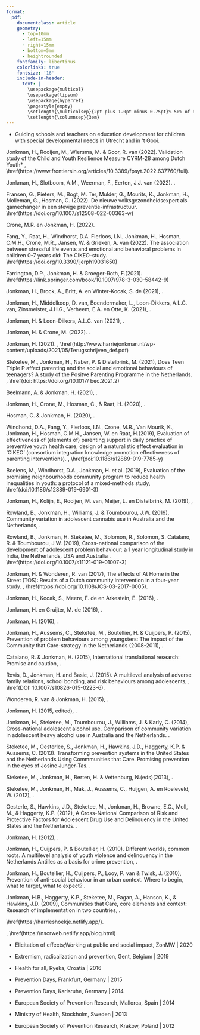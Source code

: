 ```yaml
---
format: 
  pdf: 
    documentclass: article
    geometry:
      - top=10mm
      - left=15mm
      - right=15mm
      - bottom=5mm
      - heightrounded
    fontfamily: libertinus
    colorlinks: true
    fontsize: '16'
    include-in-header: 
      text: |
        \usepackage{multicol}
        \usepackage{lipsum}
        \usepackage{hyperref}
        \pagestyle{empty}
        \setlength{\multicolsep}{2pt plus 1.0pt minus 0.75pt}% 50% of original values
        \setlength{\columnsep}{3em}
---
```

<!-- TITLE -->
\begin{huge}\begin{center}{\bf DR. HARRIE JONKMAN}\end{center}\end{huge}

<!-- CONTACT INFO -->
\begin{center}harriejonkman@xs4all.nl ∙ \href{https://cvharrie.netlify.app/}{Portfolio} ∙ \href{https://github.com/Jonkman1}{Github} ∙ \href{https://www.linkedin.com/in/harrie-jonkman-5224091a/}{LinkedIn}
\end{center}
\vspace{15pt}

<!-- EDUCATION: 1ST BULLET -->
\begin{large}
  {\bf EDUCATION}
  \vspace{3pt}
  \hrule
  \begin{multicols}{2}
    \begin{flushleft}{\bf Harvard University EdX}\end{flushleft}
    \begin{flushright}2021 -2022\end{flushright}
  \end{multicols}
  \vspace{-0.17cm}
  \begin{multicols}{2}
    \begin{flushleft}Certificate of Harvard University EdX of prof. dr.Rafael Irizarry\end{flushleft}
  \end{multicols}
  \vspace{-0.25cm}
  \textit{Courses on R basics, visualization, probability, inference  and modeling, productivity tools, wrangling, linear regression, machine learning and capstone}
\end{large}

\vspace{0.2cm}

<!-- EDUCATION: 2ND BULLET -->
\begin{large}
  \begin{multicols}{2}
    \begin{flushleft}{\bf Faculty of Psychology and Pedagogy, Vrije University of Amsterdam, Netherlands}\end{flushleft}
    \begin{flushright}2008 - 2012\end{flushright}
  \end{multicols}
  \vspace{-0.17cm}
  \begin{multicols}{2}
    \begin{flushleft}PhD\end{flushleft}
  \end{multicols}
  \vspace{-0.25cm}
  \textit{Study into the effects of the community prevention strategy Communities  that Care in the Netherlands)}
\end{large}
\vspace{3pt}


<!-- EDUCATION: 3th BULLET -->
\begin{large}
  \begin{multicols}{2}
    \begin{flushleft}{\bf NVO/Organisation of Pedagogy and Educational Studies, Netherlands}\end{flushleft}
    \begin{flushright}2001 - 2003\end{flushright}
  \end{multicols}
  \vspace{-0.17cm}
  \begin{multicols}{2}
    \begin{flushleft}MSc\end{flushleft}
  \end{multicols}
  \vspace{-0.25cm}
  \textit{General and Specialised Orthopedagogy)}
\end{large}
\vspace{3pt}

<!-- EDUCATION: 4th BULLET -->
\begin{large}
  \begin{multicols}{2}
    \begin{flushleft}{\bf University of Grongingen, Netherlands}\end{flushleft}
    \begin{flushright}1979 - 1984\end{flushright}
  \end{multicols}
  \vspace{-0.17cm}
  \begin{multicols}{2}
    \begin{flushleft}Drs, equivalent to MA\end{flushleft}
  \end{multicols}
  \vspace{-0.25cm}
  \textit{Pedagogy and Criminology)}
\end{large}
\vspace{3pt}

<!-- EDUCATION: 5th BULLET -->
\begin{large}
  \begin{multicols}{2}
    \begin{flushleft}{\bf University of Utrecht, Netherlands}\end{flushleft}
    \begin{flushright}1977 - 1979\end{flushright}
  \end{multicols}
  \vspace{-0.17cm}
  \begin{multicols}{2}
    \begin{flushleft}Bachelor\end{flushleft}
  \end{multicols}
  \vspace{-0.25cm}
  \textit{Sociology)}
\end{large}
\vspace{3pt}

<!-- SKILLS -->
\begin{large}{\bf SKILLS}
  \vspace{3pt}
  \hrule
\end{large}
\vspace{-0.16cm}
\begin{large}
**Languages and Tools** - R, Stan/WinBUGS, MLWin, Stata, Bash, Git, Github Actions, Quarto   
**Selected Coursework** - visualization, probability, inference  and modeling, productivity tools, wrangling, linear regression, multilevel analysis, Bayesian statistics, machine learning
\end{large}

<!-- Positions : -->
\begin{large}{\bf Positions}
  \vspace{3pt}
  \hrule
  \begin{large}
  \begin{multicols}{2}
    \begin{flushleft}{\bf \href{https://www.verwey-jonker.nl/}{Verwey-Jonker Institute}}\end{flushleft}
    \begin{flushright}2008-2022\end{flushright}
  \end{multicols}
  \vspace{-0.17cm}
  \begin{multicols}{2}
    \begin{flushleft}\textit{Senior Researcher}\end{flushleft}
    \begin{flushright}Utrecht\end{flushright}\end
  {multicols}
\end{large}
\vspace{-0.16cm}
* Conducting experiments and evaluations of social programs, longitudinal studies, and international comparative studies on youth.

\vspace{7pt}


\begin{large}
  \begin{multicols}{2}
    \begin{flushleft}{\bf \href{https://www.nji.nl/}{Netherlands Youth Institute}}\end{flushleft}
    \begin{flushright}1999-2007\end{flushright}
  \end{multicols}
  \vspace{-0.17cm}
  \begin{multicols}{2}
    \begin{flushleft}\textit{Senior Researcher}\end{flushleft}
    \begin{flushright}Utrecht\end{flushright}\end
  {multicols}
\end{large}
\vspace{-0.16cm}
* Implementing and guiding youth projects and programs in dozens cities, communities and schools in Netherlands, and other countries .


\vspace{7pt}


\begin{large}
  \begin{multicols}{2}
    \begin{flushleft}{\bf \href{https://www.harriejonkman.nl}{Independent}}\end{flushleft}
    \begin{flushright}2000-2003\end{flushright}
  \end{multicols}
  \vspace{-0.17cm}
  \begin{multicols}{2}
    \begin{flushleft}\textit{Clinical Researcher anti-social youngsters}\end{flushleft}
    \begin{flushright}Amsterdam\end{flushright}\end
  {multicols}
\end{large}
\vspace{-0.16cm}
* Conducting reports for juvenile courts

\vspace{7pt}


\begin{large}
  \begin{multicols}{2}
    \begin{flushleft}{\bf \href{https://www.4en5mei.nl/}{Nationaal Comité 4 en 5 mei}}\end{flushleft}
    \begin{flushright}1991-1998\end{flushright}
  \end{multicols}
  \vspace{-0.17cm}
  \begin{multicols}{2}
    \begin{flushleft}\textit{Educationalist in area of Childrens Rights, War and Peace}\end{flushleft}
    \begin{flushright}Amsterdam\end{flushright}\end
  {multicols}
\end{large}
\vspace{-0.16cm}
* Developing, guiding and funding youth projects and programs for schools, musea and youth organisations on second world war, wars and human rights


\vspace{7pt}


\begin{large}
  \begin{multicols}{2}
    \begin{flushleft}{\bf \href{https://gsf.nl/}{Gooise Scholen Federatie}}\end{flushleft}
    \begin{flushright}1986-1990\end{flushright}
  \end{multicols}
  \vspace{-0.17cm}
  \begin{multicols}{2}
    \begin{flushleft}\textit{Educationalist in Special Education}\end{flushleft}
    \begin{flushright}Utrecht and 't Gooi\end{flushright}\end
  {multicols}
\end{large}
\vspace{-0.16cm}
* Guiding schools and teachers on education development for children with special developmental needs in Utrecht and in 't Gooi.  


\vspace{7pt}


\begin{large}
  \begin{multicols}{2}
    \begin{flushleft}{\bf \href{https://www.rug.nl/rechten/organisatie/vakgroepen/straf-cri/onderwijs}{Universiteit van Groningen, vakgroep Criminologie}}\end{flushleft}
    \begin{flushright}1981-1984\end{flushright}
  \end{multicols}
  \vspace{-0.17cm}
  \begin{multicols}{2}
    \begin{flushleft}\textit{Researcher}\end{flushleft}
    \begin{flushright}Utrecht\end{flushright}\end
  {multicols}
\end{large}
\vspace{-0.16cm}
* Conducting research on development of criminal and anti-behaviour in the contexts of family, school and friends and their societal perspective.


\vspace{7pt}


\begin{large}{\bf Other Positions}
  \vspace{3pt}
  \hrule

  \begin{multicols}{2}
    \begin{flushleft}{\bf \href{https://stwt.nl/}{Stichting Westelijke Tuinsteden, Public Education Amsterdam}}\end{flushleft}
    \begin{flushright}2012-2020\end{flushright}
  \end{multicols}
  \vspace{-0.17cm}

  \begin{multicols}{2}
    \begin{flushleft}\textit{Vice chair Steering Committee}\end{flushleft}
    \begin{flushright}Utrecht\end{flushright}\end
  {multicols}
\end{large}
\vspace{-0.16cm}
*Vice chair of the Steering Committee of the Stichting Openbaar Basisonderwijs Westelijke Tuinsteden, for 16 schools of primary public education in Amsterdam.


\vspace{7pt}


\begin{large}
  \begin{multicols}{2}
    \begin{flushleft}{\bf \href{https://www.nji.nl/}{Stichting Orion, Special Education Amsterdam}}\end{flushleft}
    \begin{flushright}2004-2012\end{flushright}
  \end{multicols}
  \vspace{-0.17cm}
  \begin{multicols}{2}
    \begin{flushleft}\textit{Member Steering Committe}\end{flushleft}
    \begin{flushright}Utrecht\end{flushright}\end
  {multicols}
\end{large}
\vspace{-0.16cm}
*Member of Steering Committee of Stichting Orion, for 9 schools of primary and secondary special education. We build up this public school organisation for children with special developmental problems in Amsterdam.


\vspace{7pt}


  \begin{multicols}{2}
    \begin{flushleft}{\bf \href{https://www.harriejonkman.nl}{Independent}}\end{flushleft}
    \begin{flushright}2000-2003\end{flushright}
  \end{multicols}
  \vspace{-0.17cm}
  \begin{multicols}{2}
    \begin{flushleft}\textit{Clinical Researcher anti-social youngsters}\end{flushleft}
    \begin{flushright}Amsterdam\end{flushright}\end
  {multicols}
\vspace{-0.16cm}
* Conducting reports for juvenile courts

\vspace{7pt}


  \begin{multicols}{2}
    \begin{flushleft}{\bf \href{https://www.4en5mei.nl/}{Nationaal Comité 4 en 5 mei}}\end{flushleft}
    \begin{flushright}1991-1998\end{flushright}
  \end{multicols}
  \vspace{-0.17cm}
  \begin{multicols}{2}
    \begin{flushleft}\textit{Educationalist in area of Childrens Rights, War and Peace}\end{flushleft}
    \begin{flushright}Amsterdam\end{flushright}\end
  {multicols}
\vspace{-0.16cm}
* Developing, guiding and funding youth projects and programs for schools, musea and youth organisations on second world war, wars and human rights


\vspace{7pt}



  \begin{multicols}{2}
    \begin{flushleft}{\bf \href{https://gsf.nl/}{Gooise Scholen Federatie}}\end{flushleft}
    \begin{flushright}1986-1990\end{flushright}
  \end{multicols}
  \vspace{-0.17cm}
  \begin{multicols}{2}
    \begin{flushleft}\textit{Educationalist in Special Education}\end{flushleft}
    \begin{flushright}Utrecht and 't Gooi\end{flushright}\end
  {multicols}
\end{large}
\vspace{-0.16cm}
* Guiding schools and teachers on education development for children with special developmental needs in Utrecht and in 't Gooi.  


<!-- RESEARCH GRANTS AND AWARDS :  -->
\begin{large}{\bf Research Grants and Awards}
  \vspace{3pt}
  \hrule
  \begin{multicols}{2}
    \begin{flushleft}{\bf \href{https://www.nro.nl/}{NWO/NRO}}\end{flushleft}
    \begin{flushright}03/2021 – 8/2021\end{flushright}
  \end{multicols}
  \vspace{-0.17cm}
  \begin{multicols}{2}
    \begin{flushleft}\textit{Principal Investigator Knowledge synthese Education-Youth(care)}\end
    {flushleft}\begin{flushright}€ 81.022.,- \end
    {flushright}
  \end{multicols}


\vspace{7pt}


\begin{multicols}{2}
    \begin{flushleft}{\bf \href{https://www.zonmw.nl/nl/}{ZonMW Medical and Health Research Council}}\end{flushleft}
    \begin{flushright}10/2019 – 4/2021\end{flushright}
  \end{multicols}
  \vspace{-0.17cm}
  \begin{multicols}{2}
    \begin{flushleft}\textit{Principal Investigator Working on the future of Youth care}\end
    {flushleft}\begin{flushright}€ 149.440,- \end
    {flushright}
  \end{multicols}

\vspace{7pt}


\begin{multicols}{2}
    \begin{flushleft}{\bf \href{https://www.nro.nl/}{NRO}}\end{flushleft}
    \begin{flushright}10/2018-9/2021\end{flushright}
  \end{multicols}
  \vspace{-0.17cm}
  \begin{multicols}{2}
    \begin{flushleft}\textit{Principal Investigator IRON; Development of Identity, Radicalization and Education}\end
    {flushleft}
    \begin{flushright}€ 435.519,-  \end
    {flushright}
  \end{multicols}

\vspace{7pt}


\begin{multicols}{2}
    \begin{flushleft}{\bf \href{https://www.deverrebergen.nl/}{Stichting De Verre Bergen}}\end{flushleft}
    \begin{flushright}1/2014–12/2018\end{flushright}
  \end{multicols}
  \vspace{-0.17cm}
  \begin{multicols}{2}
    \begin{flushleft}\textit{Principal Investigator Peuter College, Effect of a preschool program in an urban context}\end
    {flushleft}
    \begin{flushright}€291.950,-  \end
    {flushright}
  \end{multicols}

\vspace{7pt}


\begin{multicols}{2}
    \begin{flushleft}{\bf \href{https://www.dnb.com/business-directory/company-profiles.ministerie_van_onderwijs_wetenschap_cultuur__sport.0725f84f9bab30462628b87a4d92c3de.html}{Ministry of Education Curacao, Netherlands Antilles}}\end{flushleft}
    \begin{flushright}1/2004–12/2006\end{flushright}
  \end{multicols}
  \vspace{-0.17cm}
  \begin{multicols}{2}
    \begin{flushleft}\textit{Principal Investigator Communities that Care in the Antilles}\end
    {flushleft}
    \begin{flushright}€350.000,-  \end
    {flushright}
  \end{multicols}

\vspace{7pt}


\begin{multicols}{2}
    \begin{flushleft}{\bf \href{https://www.rijksoverheid.nl/ministeries/ministerie-van-justitie-en-veiligheid}{Ministry of Justice/VWS of the Netherlands}}\end{flushleft}
    \begin{flushright}1/2000–12/2006\end{flushright}
  \end{multicols}
  \vspace{-0.17cm}
  \begin{multicols}{2}
    \begin{flushleft}\textit{Principal Investigator Communities that Care in the Netherlands}\end
    {flushleft}
    \begin{flushright}€600.000,-  \end
    {flushright}
  \end{multicols}

\vspace{7pt}


\begin{multicols}{2}
    \begin{flushleft}{\bf \href{https://regieorgaan-sia.nl/}{Regieorgaan-SIA}}\end{flushleft}
    \begin{flushright}9/2017–9/2021\end{flushright}
  \end{multicols}
  \vspace{-0.17cm}
  \begin{multicols}{2}
    \begin{flushleft}\textit{Project Leader Support vulnerable youth (16-20 years) on their way to adulthood}\end
    {flushleft}
    \begin{flushright}€700.000,-  \end
    {flushright}
  \end{multicols}

\vspace{7pt}


\begin{multicols}{2}
    \begin{flushleft}{\bf \href{https://www.zonmw.nl/nl/}{ZonMW Medical and Health Research Council}}\end{flushleft}
    \begin{flushright}8/2016– 8/2019\end{flushright}
  \end{multicols}
  \vspace{-0.17cm}
  \begin{multicols}{2}
    \begin{flushleft}\textit{Project Leader CIKEO-project. Effective elements of preventive interventions for parents}\end
    {flushleft}
    \begin{flushright}€700.000,-  \end
    {flushright}
  \end{multicols}

\vspace{7pt}


\begin{multicols}{2}
    \begin{flushleft}{\bf \href{https://www.deverrebergen.nl/}{De Verre Bergen}}\end{flushleft}
    \begin{flushright}1/2011–12/2015\end{flushright}
  \end{multicols}
  \vspace{-0.17cm}
  \begin{multicols}{2}
    \begin{flushleft}\textit{Project Leader Vakmanstad, Effects of a school intervention}\end
    {flushleft}
    \begin{flushright}€264.175,-  \end
    {flushright}
  \end{multicols}

\vspace{7pt}


\begin{multicols}{2}
    \begin{flushleft}{\bf \href{https://english.rvo.nl/subsidies-programmes/horizon-europe-research-and-innovation#}{European Commission}}\end{flushleft}
    \begin{flushright}1/2010–12/2013\end{flushright}
  \end{multicols}
  \vspace{-0.17cm}
  \begin{multicols}{2}
    \begin{flushleft}\textit{Project Leader Effective environmental strategies for the prevention of adolescent alcohol abuse in Europe}\end
    {flushleft}
    \begin{flushright}€2.025.953,-  \end
    {flushright}
  \end{multicols}

\vspace{7pt}


\begin{multicols}{2}
    \begin{flushleft}{\bf \href{https://www.zonmw.nl/nl/}{ZonMW Medical and Health Research Council}}\end{flushleft}
    \begin{flushright}1/2010–12/2014\end{flushright}
  \end{multicols}
  \vspace{-0.17cm}
  \begin{multicols}{2}
    \begin{flushleft}\textit{Project Leader Effectiveness study ‘Thuis op Straat’ (Home on the street)}\end
    {flushleft}
    \begin{flushright}€350.000,-  \end
    {flushright}
  \end{multicols}

\vspace{7pt}


\begin{multicols}{2}
    \begin{flushleft}{\bf \href{https://www.zonmw.nl/nl/}{ZonMW Medical and Health Research Council}}\end{flushleft}
    \begin{flushright}1/2010–12/2014\end{flushright}
  \end{multicols}
  \vspace{-0.17cm}
  \begin{multicols}{2}
    \begin{flushleft}\textit{Community Prevention System Change: a binational study US-the Netherlands}\end
    {flushleft}
    \begin{flushright}€100.000,-   \end
    {flushright}
  \end{multicols}

\vspace{7pt}


\begin{multicols}{2}
    \begin{flushleft}{\bf \href{https://www.zonmw.nl/nl/}{ZonMW Medical and Health Research Council}}\end{flushleft}
    \begin{flushright}1/2010–12/2014\end{flushright}
  \end{multicols}
  \vspace{-0.17cm}
  \begin{multicols}{2}
    \begin{flushleft}\textit{Communities that Care: Effectiveness of a community prevention strategy in the Netherlands}\end
    {flushleft}
    \begin{flushright}€850.000,-  \end
    {flushright}
  \end{multicols}

\vspace{7pt}



\begin{multicols}{2}
    \begin{flushleft}{\bf \href{https://nida.nih.gov/}{National Institute on Drug Abuse}}\end{flushleft}
    \begin{flushright}4/2015–6/2015\end{flushright}
  \end{multicols}
  \vspace{-0.17cm}
  \begin{multicols}{2}
    \begin{flushleft}\textit{ Scholarship award as 'Distinguished Researcher'}
    \end{flushleft}
  \end{multicols}
\end{large}

\vspace{7pt}

<!--  Publications: -->
\begin{large}
  {\bf Publications Selection}
  \vspace{3pt}
  \hrule
\end{large}

Jonkman, H., Rooijen, M., Wiersma, M. & Goor, R. van (2022). Validation study of the Child and Youth Resilience Measure CYRM-28 among Dutch Youth* , 
\emph{Frontiers in Psychiatry} 
\href(https://www.frontiersin.org/articles/10.3389/fpsyt.2022.637760/full). 

Jonkman, H., Slotboom, A.M., Weerman, F., Eerten, J.J. van (2022). 
\emph{Onderwijs, identiteitsontwikkeling bij jongeren en hun omgang met idealen. Een studie naar het ontstaan van radicalisering in de vroege adolescentie en de rol van onderwijs hierin. Utrecht: Verwey-Jonker Instituut}.
  
Fransen, G., Pieters, M., Bogt, M. Ter, Mulder, G., Mourits, K., Jonkman, H., Molleman, G., Hosman, C. (2022). De nieuwe volksgezondheidsexpert als gamechanger in een stevige preventie-infrastructuur. 
\emph{TSG Tijdschr Gezondheidswet, 100 (Suppl 3): S129-S133} \href(https://doi.org/10.1007/s12508-022-00363-w)

Crone, M.R. en Jonkman, H. (2022). 
\emph{Programma’s, praktijk en professionals. Werkzame elementen in preventieve opvoedinterventies. Utrecht: Verwey-Jonker Instituut}

Fang, Y., Raat, H., Windhorst, D.A. Fierloos, I.N., Jonkman, H., Hosman, C.M.H., Crone, M.R., Jansen, W. & 
Grieken, A. van (2022). The association between stressful life events and emotional and behavioral problems in children 0-7 years old: The CIKEO-study. 
\emph{International Journal of Environment Research and Public Health, 
19, 1650} 
\href(https://doi.org/10.3390/ijerph19031650)

Farrington, D.P., Jonkman, H. & Groeger-Roth, F.(2021). \emph{Delinquency and Substance Use in Europe: Understanding Risk and Protective Factors. New York: Springer}
\href(https://link.springer.com/book/10.1007/978-3-030-58442-9)

Jonkman, H., Brock, A., Britt, A. en Winter-Kocak, S. de (2021), 
\emph{Kennis versterken over de verbinding tussen onderwijs en jeugdhulp. Naar een nieuwe onderzoeksprogrammering. Utrecht: NRO/ ZonMw/Verwey-Jonker Instituut}.

Jonkman, H., Middelkoop, D. van, Boendermaker, L., Loon-Dikkers, A.L.C. van, Zinsmeister, J.H.G., Verheem, 
E.A. en Otte, K. (2021), 
\emph{Werken aan de toekomst van JeugdzorgPlus. Samenvattend rapport. Utecht: Verwey-Jonker Instituut}.

Jonkman, H. & Loon-Diikers, A.L.C. van (2021), 
\emph{Werken aan de toekomst van JeugdzorgPlus. Het bredere arbeidsperspectief. Utrecht: Verwey-Jonker Instituut}. 

Jonkman, H. & Crone, M. (2022). 
\emph{Programma’s, praktijk en professionals. Werkzame elementen in preventieve opvoedinterventies. Utrecht: Verwey-Jonker Instituut}.

Jonkman, H. (2021). 
\emph{Terugschrijven. Over kennis, ontwikkeling en democratie. Amsterdam}, \href(http://www.harriejonkman.nl/wp-content/uploads/2021/05/Terugschrijven_def.pdf)

Steketee, M., Jonkman, H., Naber, P. & Distelbrink, M. (2021), Does Teen Triple P affect parenting and the social and emotional behaviours of teenagers? A study of the Positve Parenting Programme in the Netherlands. 
\emph{Behaviour Change, First View, p.1-14}, 
\href(doi: https://doi.org/10.1017/ bec.2021.2)

Beelmann, A. & Jonkman, H. (2021),
\emph{Preventie van radicalisering en extremisme. Een kennisbestand voor het Hoger Onderwijs. Utrecht: Verwey-Jonker Instituut}.

Jonkman, H., Crone, M., Hosman, C., & Raat, H. (2020), \emph{Overzicht, samenvatting en conclusies. Werkzame elementen in preventieve opvoedinterventies. Utrecht: Verwey-Jonker Instituut}.

Hosman, C. & Jonkman, H. (2020), 
\emph{Werken aan publieke en maatschappelijke impact. Werkzame elementen in preventieve opvoedinterventies. Utrecht: Verwey-Jonker Instituut}.

Windhorst, D.A., Fang, Y., Fierloos, I.N., Crone, M.R., Van Mourik, K., Jonkman, H., Hosman, C.M.H., Jansen, 
W. en Raat, H.(2019), Evaluation of effectiveness of (elements of) parenting support in daily practice of preventive youth health care; design of a naturalistic effect evaluation in ‘CIKEO’ (consortium integration knowledge promotion effectiveness of parenting interventions). 
\emph{BMC Public Health 19, 1462},
\href(doi:10.1186/s12889-019-7785-y)

Boelens, M., Windhorst, D.A., Jonkman, H. et al. (2019), Evaluation of the promising neighbourhoods community program to reduce health inequalities in youth: a protocol of a mixed-methods study, 
\emph{BMC Public Health 19, 555} \href(doi:10.1186/s12889-019-6901-3)

Jonkman, H., Kolijn, E., Rooijen, M. van, Meijer, L. en Distelbrink, M. (2019), 
\emph{Investeren in de Toekomst. De effecten van het Peutercollege (2013-2018). Utrecht: Verwey-Jonker Instituut}, 

Rowland, B., Jonkman, H., Williams, J. & Toumbourou, J.W. (2019), Community variation in adolescent cannabis use in Australia and the Netherlands,
\emph{Addictive Behaviors, 9, 204-209}.

Rowland, B., Jonkman, H. Steketee, M., Solomon, R., Solomon, S. Catalano, R. & Toumbourou, J.W. (2019), 
Cross-national comparison of the development of adolescent problem behaviour: a 1 year longitudinal study in India, the Netherlands, USA and Australia 
\emph{Prevention Science}. \href(https://doi.org/10.1007/s11121-019-01007-3)

Jonkman, H. & Wonderen, R. van (2017), The effects of At Home in the Street (TOS): Results of a Dutch community intervention in a four-year study. 
\emph{Jounal of Children’s Services. Vol. 12, Issue: 1, pp 32-46}, 
\href(htpps://doi.org/10.1108/JCS-03-2017-0005).

Jonkman, H., Kocak, S., Meere, F. de en Arkestein, E. (2016),
\emph{Over vrijheid onderhouden. Evaluatie BZK subsidie Nationaal Comitë 4 en 5 mei. Utrecht: Verwey-Jonker Instituut}. 

Jonkman, H. en Gruijter, M. de (2016),
\emph{Onderzoek Rotterdam Vakmanstad 2012-2015. Utrecht: De Verre Bergen/Verwey-Jonker Instituut}.

Jonkman, H. (2016), 
\emph{Ogen blikken op boeken. Over kennis en ontwikkeling in 2015. Amsterdam}. 

Jonkman, H., Aussems, C., Steketee, M., Boutellier, H. & Cuijpers, P. (2015), Prevention of problem behaviours among youngsters: The impact of the Community that Care-strategy in the Netherlands (2008-2011),
\emph{International Journal of Developmental Studies, 9, 37-52}.

Catalano, R. & Jonkman, H. (2015), International translational research: Promise and caution,
\emph{Guest editorial in: International Journal of Developmental Studies, 9, 1-4}.

Rovis, D., Jonkman, H. and Basic, J. (2015). A multilevel analysis of adverse family relations, school bonding, and risk behaviours among adolescents, 
\emph{Journal of Child and Family Studies}, 
\href(DOI: 10.1007/s10826-015-0223-6). 

Wonderen, R. van & Jonkman, H. (2015), 
\emph{De effecten van Thuis Op Straat. Resultaten van een vierjarige studie.Utrecht: Verwey-Jonker Instituut}.

Jonkman, H. (2015, edited), 
\emph{Prävention seelischer,emotionaler und verhaltensbezogener Störungen bei jungen Menschen: Fortschritte und Möglichkeiten. Edited version DPT-I, Hannover, Germany}. 

Jonkman, H., Steketee, M., Toumbourou, J., Williams, J. & Karly, C. (2014), Cross-national adolescent alcohol use. Comparison of community variation in adolescent heavy alcohol use in Australia and the Netherlands. 
\emph{Health Promotion International,29(1): 109-117}.

Steketee, M., Oesterlee, S., Jonkman, H., Hawkins, J.D., Haggerty, K.P. & Aussems, C. (2013). Transforming prevention systems in the United States and the Netherlands Using Commmunities that Care. Promising prevention in the eyes of Josine Junger-Tas. 
\emph{European Journal of Criminal Policy and Research, 19(2), 99-116}.

Steketee, M., Jonkman, H., Berten, H. & Vettenburg, N.(eds)(2013), 
\emph{Alcohol Use Among Adolescents in Europe’. Environmental Research and Preventive Actions. Utrecht: Verwey-Jonker Institute}. 

Steketee, M., Jonkman, H., Mak, J., Aussems, C., Huijgen, A. en Roeleveld, W. (2012), 
\emph{Communities Thtat Care in Nederlandse steden. Resultaten van een vierjarige experimentele studie. Utrecht: Verwey-Jonker Instituut}.

Oesterle, S., Hawkins, J.D., Steketee, M., Jonkman, H., Browne, E.C., Moll, M., & Haggerty, K.P. (2012), A Cross-National Comparison of Risk and Protective Factors for Adolescent Drug Use and Delinquency in the United States and the Netherlands. 
\emph{Journal of Drug Issues, vol. 42, p. 337-357}. 

Jonkman, H. (2012), 
\emph{Some years of Communities that Care. Learning from a social experiment, Vrije University Amsterdam/Seattle}. 

Jonkman, H., Cuijpers, P. & Boutellier, H. (2010). Different worlds, common roots. A multilevel analysis of youth violence and delinquency in the Netherlands Antilles as a basis for crime prevention, 
\emph{Wellbeing and social policy, 6(2), 2010, 25-45}. 

Jonkman, H., Boutellier, H., Cuijpers, P., Looy, P. van & Twisk, J. (2010), Prevention of anti-social behaviour in an urban context. Where to begin, what to target, what to expect? 
\emph{Crime Prevention and Community Safety, 
13(2), 102-118}. 

Jonkman, H.B., Haggerty, K.P., Steketee, M., Fagan, A., Hanson, K., & Hawkins, J.D. (2009), Communities that Care, core elements and context: Research of implementation in two countries, 
\emph{Social Development Issues, 30(3), 42-57}. 

<!--  Additional: -->
\begin{large}
  {\bf Additional}
  \vspace{3pt}
  \hrule
\end{large}


\emph{Harrie's Hoekje, my blog on developments in modern data analysis}
\href(https://harrieshoekje.netlify.app/).

\emph{NSC-R Workshops, I developed a blog for weekly data analysis blog on data science using R, Netherlands Centre for the Study on Crime and Law Enforcement}, \href(https://nscrweb.netlify.app/blog.html) 


<!--  Presentations: -->
\begin{large}
  {\bf Presentations selection}
  \vspace{3pt}
  \hrule
\end{large}
- Elicitation of effects;Working at public and social impact, ZonMW | 2020 

- Extremism, radicalization and prevention, Gent, Belgium | 2019

- Health for all, Ryeka, Croatia | 2016

- Prevention Days, Frankfurt, Germany | 2015

- Prevention Days, Karlsruhe, Germany | 2014

- European Society of Prevention Research, Mallorca, Spain | 2014

- Ministry of Health, Stockholm, Sweden | 2013

- European Society of Prevention Research, Krakow, Poland | 2012

